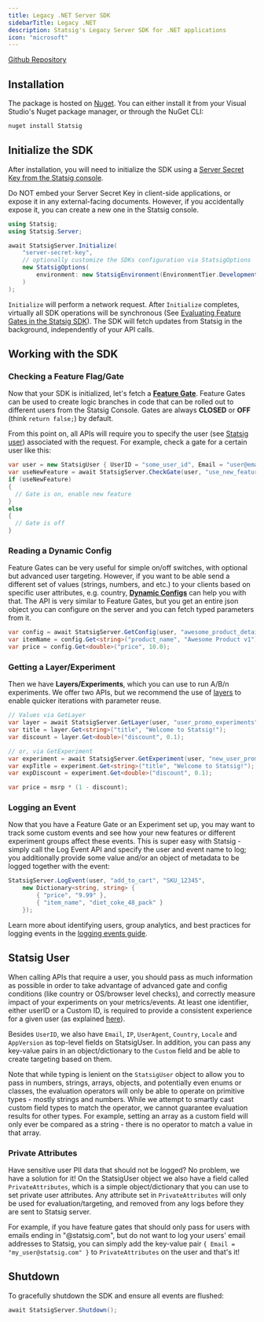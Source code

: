```yaml
---
title: Legacy .NET Server SDK
sidebarTitle: Legacy .NET
description: Statsig's Legacy Server SDK for .NET applications
icon: "microsoft"
---
```


[Github Repository](https://github.com/statsig-io/dotnet-sdk)

## Installation

The package is hosted on [Nuget](https://www.nuget.org/packages/Statsig/). You can either install it from your Visual Studio's Nuget package manager, or through the NuGet CLI:

```bash
nuget install Statsig
```

## Initialize the SDK

After installation, you will need to initialize the SDK using a [Server Secret Key from the Statsig console](https://console.statsig.com/api_keys).

<Warning>
Do NOT embed your Server Secret Key in client-side applications, or expose it in any external-facing documents. However, if you accidentally expose it, you can create a new one in the Statsig console.
</Warning>

```csharp
using Statsig;
using Statsig.Server;

await StatsigServer.Initialize(
    "server-secret-key",
    // optionally customize the SDKs configuration via StatsigOptions
    new StatsigOptions(
        environment: new StatsigEnvironment(EnvironmentTier.Development)
    )
);
```

`Initialize` will perform a network request. After `Initialize` completes, virtually all SDK operations will be synchronous (See [Evaluating Feature Gates in the Statsig SDK](https://blog.statsig.com/evaluating-feature-gates-in-the-statsig-sdk-a6f8881a1ad8)). The SDK will fetch updates from Statsig in the background, independently of your API calls.

## Working with the SDK

### Checking a Feature Flag/Gate

Now that your SDK is initialized, let's fetch a [**Feature Gate**](/feature-flags/overview). Feature Gates can be used to create logic branches in code that can be rolled out to different users from the Statsig Console. Gates are always **CLOSED** or **OFF** (think `return false;`) by default.

From this point on, all APIs will require you to specify the user (see [Statsig user](#statsig-user)) associated with the request. For example, check a gate for a certain user like this:

```csharp
var user = new StatsigUser { UserID = "some_user_id", Email = "user@email.com" };
var useNewFeature = await StatsigServer.CheckGate(user, "use_new_feature");
if (useNewFeature)
{
  // Gate is on, enable new feature
}
else
{
  // Gate is off
}
```

### Reading a Dynamic Config

Feature Gates can be very useful for simple on/off switches, with optional but advanced user targeting. However, if you want to be able send a different set of values (strings, numbers, and etc.) to your clients based on specific user attributes, e.g. country, [**Dynamic Configs**](/dynamic-config) can help you with that. The API is very similar to Feature Gates, but you get an entire json object you can configure on the server and you can fetch typed parameters from it.

```csharp
var config = await StatsigServer.GetConfig(user, "awesome_product_details");
var itemName = config.Get<string>("product_name", "Awesome Product v1");
var price = config.Get<double>("price", 10.0);
```

### Getting a Layer/Experiment

Then we have **Layers/Experiments**, which you can use to run A/B/n experiments. We offer two APIs, but we recommend the use of [layers](/layers) to enable quicker iterations with parameter reuse.

```csharp
// Values via GetLayer
var layer = await StatsigServer.GetLayer(user, "user_promo_experiments");
var title = layer.Get<string>("title", "Welcome to Statsig!");
var discount = layer.Get<double>("discount", 0.1);

// or, via GetExperiment
var experiment = await StatsigServer.GetExperiment(user, "new_user_promo");
var expTitle = experiment.Get<string>("title", "Welcome to Statsig!");
var expDiscount = experiment.Get<double>("discount", 0.1);

var price = msrp * (1 - discount);
```

### Logging an Event

Now that you have a Feature Gate or an Experiment set up, you may want to track some custom events and see how your new features or different experiment groups affect these events. This is super easy with Statsig - simply call the Log Event API and specify the user and event name to log; you additionally provide some value and/or an object of metadata to be logged together with the event:

```csharp
StatsigServer.LogEvent(user, "add_to_cart", "SKU_12345", 
    new Dictionary<string, string> {
        { "price", "9.99" },
        { "item_name", "diet_coke_48_pack" }
    });
```

Learn more about identifying users, group analytics, and best practices for logging events in the [logging events guide](/guides/logging-events).

## Statsig User

When calling APIs that require a user, you should pass as much information as possible in order to take advantage of advanced gate and config conditions (like country or OS/browser level checks), and correctly measure impact of your experiments on your metrics/events. At least one identifier, either userID or a Custom ID, is required to provide a consistent experience for a given user (as explained [here](/concepts/user#why-is-an-id-always-required-for-server-sdks)).

Besides `UserID`, we also have `Email`, `IP`, `UserAgent`, `Country`, `Locale` and `AppVersion` as top-level fields on StatsigUser. In addition, you can pass any key-value pairs in an object/dictionary to the `Custom` field and be able to create targeting based on them.

Note that while typing is lenient on the `StatsigUser` object to allow you to pass in numbers, strings, arrays, objects, and potentially even enums or classes, the evaluation operators will only be able to operate on primitive types - mostly strings and numbers. While we attempt to smartly cast custom field types to match the operator, we cannot guarantee evaluation results for other types. For example, setting an array as a custom field will only ever be compared as a string - there is no operator to match a value in that array.

### Private Attributes

Have sensitive user PII data that should not be logged? No problem, we have a solution for it! On the StatsigUser object we also have a field called `PrivateAttributes`, which is a simple object/dictionary that you can use to set private user attributes. Any attribute set in `PrivateAttributes` will only be used for evaluation/targeting, and removed from any logs before they are sent to Statsig server.

For example, if you have feature gates that should only pass for users with emails ending in "@statsig.com", but do not want to log your users' email addresses to Statsig, you can simply add the key-value pair `{ Email = "my_user@statsig.com" }` to `PrivateAttributes` on the user and that's it!

## Shutdown

To gracefully shutdown the SDK and ensure all events are flushed:

```csharp
await StatsigServer.Shutdown();
```


